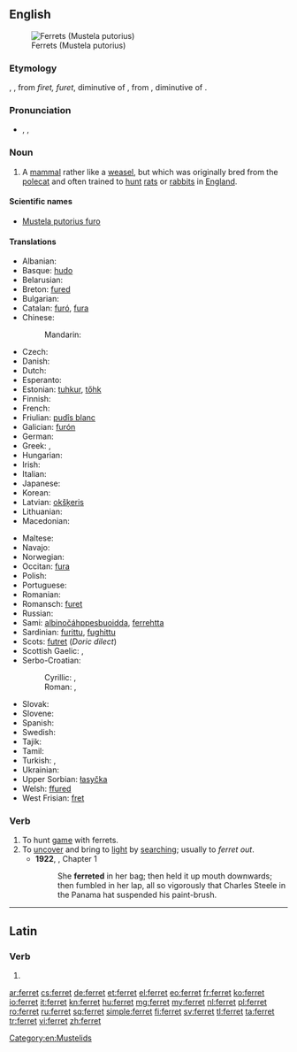 ==English==
{{wikipedia}}
[[Image:Ilder.jpg|thumb|Ferrets (Mustela putorius)]]

===Etymology===
{{etyl|enm}} {{term|furet|lang=enm}}, {{term|ferret|lang=enm}}, from {{etyl|xno}} ''firet, furet'', diminutive of {{etyl|fro}} {{term|fuiron||weasel, ferret|lang=fro}}, from {{etyl|LL.}} {{term|furo||cat; robber|lang=la}}, diminutive of {{etyl|la}} {{term|fur||thief|lang=la}}.

===Pronunciation===
* {{enPR|fĕr'ət}}, {{IPA|/ˈfɛrɪt/}}, {{X-SAMPA|/"fer@t/}}
*: {{rhymes|ɛrɪt}}

===Noun===
{{en-noun}}

# A [[mammal]] rather like a [[weasel]], but which was originally bred from the [[polecat]] and often trained to [[hunt]] [[rat]]s or [[rabbit]]s in [[England]].

====Scientific names====
* [[Mustela putorius furo]]

====Translations====
{{trans-top|the mammal ''Mustela putorius furo''}}
* Albanian: {{t|sq|qelbësi}}
* Basque: [[hudo]]
* Belarusian: {{t|be|тхор|m|tr=txor|sc=Cyrl}}
* Breton: [[fured]]
* Bulgarian: {{t|bg|пор|m|tr=por|sc=Cyrl}}
* Catalan: [[furó]], [[fura]]
* Chinese:
*: Mandarin: {{t|zh|雪貂|tr=xuědiāo|sc=Hani}}
* Czech: {{t-|cs|fretka|f}}
* Danish: {{t-|da|fritte|c}}
* Dutch: {{t+|nl|fret|m}}
* Esperanto: {{t-|eo|furo|xs=Esperanto}}
* Estonian: [[tuhkur]], [[tőhk]]
* Finnish: {{t+|fi|fretti}}
* French: {{t+|fr|furet|m}}
* Friulian: [[pudîs blanc]]
* Galician: [[furón]]
* German: {{t+|de|Frettchen|n}}
* Greek: {{t+|el|κουνάβι|n|tr=kounávi}}, {{t|el|νυφίτσα|f|tr=nyfítsa|sc=Grek}}
* Hungarian: {{t-|hu|vadászgörény}}
* Irish: {{t|ga|firéad|m}}
* Italian: {{t+|it|furetto|m}}
* Japanese: {{t|ja|フェレット|tr=feretto|sc=Jpan}}
* Korean: {{t|ko|페레트|tr=pereteu|sc=Kore}}
* Latvian: [[okšķeris]]
* Lithuanian: {{t+|lt|šeškas|m|xs=Lithuanian}}
* Macedonian: {{t-|mk|ласица|f|tr=lásica}} <!-- weasel ?-->
{{trans-mid}}
* Maltese: {{t-|mt|nemes|xs=Maltese}}
* Navajo: {{tø|nv|dlǫ́ʼii}}
* Norwegian: {{t|no|frett}}
* Occitan: [[fura]]
* Polish: {{t+|pl|fretka|f}}
* Portuguese: {{t|pt|furão|m}}
* Romanian: {{t|ro|nevăstuică|f}}
* Romansch: [[furet]]
* Russian: {{t|ru|хорёк|m|tr=xorjók|sc=Cyrl}}
* Sami: [[albinočáhppesbuoidda]], [[ferrehtta]]
* Sardinian: [[furittu]], [[fughittu]]
* Scots: [[futret]] (''Doric dilect'')
* Scottish Gaelic: {{t-|gd|neas|f|xs=Scottish Gaelic}}, {{t-|gd|fearaid|f|xs=Scottish Gaelic}}
* Serbo-Croatian:
*: Cyrillic: {{t|sh|твор|m}}, {{t|sh|вретна|f}}
*: Roman: {{t|sh|tvor|m}}, {{t|sh|vretna|f}}
* Slovak: {{t|sk|fretka|f}}
* Slovene: {{t|sl|dihur|m}}
* Spanish: {{t+|es|hurón|m}}
* Swedish: {{t|sv|tamiller}}
* Tajik: {{t|tg|хаз|tr=xaz|sc=Cyrl}}
* Tamil: {{t|ta|மரநாய் வகை|tr=ma.ra.nai |sc=Taml}}
* Turkish: {{t|tr|yaban}}, {{t|tr|dağ gelinciği}}
* Ukrainian: {{t|uk|тхiр|m|tr=txir|sc=Cyrl}}
* Upper Sorbian: [[łasyčka]]
* Welsh: [[ffured]]
* West Frisian: [[fret]]
{{trans-bottom}}

===Verb===
{{en-verb}}

# To hunt [[game]] with ferrets.
# To [[uncover]] and bring to [[light]] by [[searching]]; usually to ''ferret out''.
#* '''1922''', {{w|Virginia Woolf}}, ''{{w|Jacob's Room}}'' Chapter 1
#*: She '''ferreted''' in her bag; then held it up mouth downwards; then fumbled in her lap, all so vigorously that Charles Steele in the Panama hat suspended his paint-brush.

[[Category:en:Mustelids]]

----

==Latin==

===Verb===
{{la-verb-form|ferret}}

# {{conjugation of|fero|ferō|3|s|imperf|act|sub|lang=la}}

[[ar:ferret]]
[[cs:ferret]]
[[de:ferret]]
[[et:ferret]]
[[el:ferret]]
[[eo:ferret]]
[[fr:ferret]]
[[ko:ferret]]
[[io:ferret]]
[[it:ferret]]
[[kn:ferret]]
[[hu:ferret]]
[[mg:ferret]]
[[my:ferret]]
[[nl:ferret]]
[[pl:ferret]]
[[ro:ferret]]
[[ru:ferret]]
[[sq:ferret]]
[[simple:ferret]]
[[fi:ferret]]
[[sv:ferret]]
[[tl:ferret]]
[[ta:ferret]]
[[tr:ferret]]
[[vi:ferret]]
[[zh:ferret]]